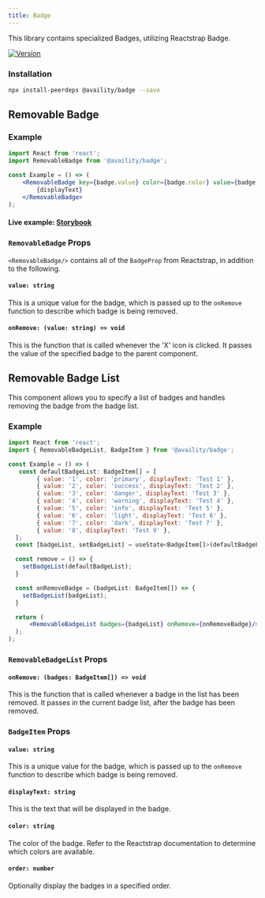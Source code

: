 ```yaml
---
title: Badge
---
```


This library contains specialized Badges, utilizing Reactstrap Badge.

[![Version](https://img.shields.io/npm/v/@availity/badge.svg?style=for-the-badge)](https://www.npmjs.com/package/@availity/badge)

### Installation

```bash
npx install-peerdeps @availity/badge --save
```

##  Removable Badge

### Example

```jsx
import React from 'react';
import RemovableBadge from '@availity/badge';

const Example = () => (
    <RemovableBadge key={badge.value} color={badge.color} value={badge.value} onRemove={remove}>
        {displayText}
    </RemovableBadge>
);
```

#### Live example: <a href="https://availity.github.io/availity-react/storybook/?path=/story/components-header--default"> Storybook</a>

### `RemovableBadge` Props

`<RemovableBadge/>` contains all of the `BadgeProp` from Reactstrap, in addition to the following.

#### `value: string`

This is a unique value for the badge, which is passed up to the `onRemove` function to describe which badge is being removed.

#### `onRemove: (value: string) => void`

This is the function that is called whenever the 'X' icon is clicked. It passes the value of the specified badge to the parent component.

## Removable Badge List

This component allows you to specify a list of badges and handles removing the badge from the badge list. 

### Example

```jsx
import React from 'react';
import { RemovableBadgeList, BadgeItem } from '@availity/badge';

const Example = () => (
   const defaultBadgeList: BadgeItem[] = [
        { value: '1', color: 'primary', displayText: 'Test 1' },
        { value: '2', color: 'success', displayText: 'Test 2' },
        { value: '3', color: 'danger', displayText: 'Test 3' },
        { value: '4', color: 'warning', displayText: 'Test 4' },
        { value: '5', color: 'info', displayText: 'Test 5' },
        { value: '6', color: 'light', displayText: 'Test 6' },
        { value: '7', color: 'dark', displayText: 'Test 7' },
        { value: '8', displayText: 'Test 9' },
  ];
  const [badgeList, setBadgeList] = useState<BadgeItem[]>(defaultBadgeList);

  const remove = () => {
    setBadgeList(defaultBadgeList);
  }

  const onRemoveBadge = (badgeList: BadgeItem[]) => {
    setBadgeList(badgeList);
  }

  return (
      <RemovableBadgeList badges={badgeList} onRemove={onRemoveBadge}/>
  );
);
```

### `RemovableBadgeList` Props

#### `onRemove: (badges: BadgeItem[]) => void`

This is the function that is called whenever a badge in the list has been removed. It passes in the current badge list, after the badge has been removed. 

### `BadgeItem` Props

#### `value: string`

This is a unique value for the badge, which is passed up to the `onRemove` function to describe which badge is being removed.

#### `displayText: string`

This is the text that will be displayed in the badge.

#### `color: string`

The color of the badge. Refer to the Reactstrap documentation to determine which colors are available. 

#### `order: number`

Optionally display the badges in a specified order.